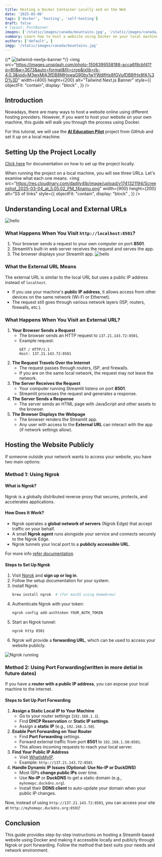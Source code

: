 ```yaml
---
title: Hosting a Docker Container Locally and on the Web
date: '2025-03-06'
tags: ['docker', 'hosting', 'self-hosting']
draft: false
# layout: PostBanner
images: ['/static/images/canada/mountains.jpg', '/static/images/canada/toronto.jpg']
summary: Learn how to host a website using Docker on your local machine and expose it to the web using Ngrok or port forwarding.
authors: ['default', ]
imgg: '/static/images/canada/mountains.jpg'
---
```


{/* ![tailwind-nextjs-banner](https://asset.cloudinary.com/dadjly4lb/b4dd3ad846958c29209133173ab47a94) */}
<img 
  src="https://images.unsplash.com/photo-1506399558188-acca6f8cbf41?q=80&w=3673&auto=format&fit=crop&ixlib=rb-4.0.3&ixid=M3wxMjA3fDB8MHxwaG90by1wYWdlfHx8fGVufDB8fHx8fA%3D%3D" 
  width={400} 
  height={200} 
  alt="Tailwind Next.js Banner"
  style={{ objectFit: "contain", display: "block" , }} 
/>



## Introduction

Nowadays, there are many ways to host a website online using different hosting providers. However, if you want to host your website on your own machine, this guide will walk you through the process using Docker.

For this tutorial, we will use the [**AI Education Pilot**](https://github.com/SUNY-Brockport-ACM-Student-Chapter/AI-Education-Pilot) project from GitHub and set it up on a local machine.

## Setting Up the Project Locally

[Click here](https://github.com/SUNY-Brockport-ACM-Student-Chapter/AI-Education-Pilot) for documentation on how to set up the project locally.

When running the project on a local machine, you will see three URLs. Let's examine what each one means.
<img 
  src="https://res.cloudinary.com/dadjly4lb/image/upload/v1741321194/Screenshot_2025-03-04_at_5.05.02_PM_f4namu.png" 
  width={900} 
  height={200} 
  alt="SS of links"
  style={{ objectFit: "contain", display: "block" , }} 
/>

## Understanding Local and External URLs


![hello](https://res.cloudinary.com/dadjly4lb/image/upload/v1741321653/Untitled-2024-10-29-2038_ribuiu.png)
### What Happens When You Visit `http://localhost:8501`?
1. Your browser sends a request to your own computer on port **8501**.
2. Streamlit’s built-in web server receives the request and serves the app.
3. The browser displays your Streamlit app.
![hello](https://res.cloudinary.com/dadjly4lb/image/upload/v1741321653/Screenshot_2025-03-04_at_5.26.42_PM_thkz75.png)
### What the External URL Means
The external URL is similar to the local URL but uses a public IP address instead of `localhost`. 

- If you use your machine's **public IP address**, it allows access from other devices on the same network (Wi-Fi or Ethernet).
- The request still goes through various network layers (ISP, routers, firewalls, etc.).


### What Happens When You Visit an External URL?
1. **Your Browser Sends a Request** 
   - The browser sends an HTTP request to `137.21.143.72:8501`.
   - Example request:
     ```
     GET / HTTP/1.1
     Host: 137.21.143.72:8501
     ```
2. **The Request Travels Over the Internet**
   - The request passes through routers, ISP, and firewalls.
   - If you are on the same local network, the request may not leave the network.
3. **The Server Receives the Request**
   - Your computer running Streamlit listens on port **8501**.
   - Streamlit processes the request and generates a response.
4. **The Server Sends a Response**
   - The server sends an HTML page with JavaScript and other assets to the browser.
5. **The Browser Displays the Webpage**
   - The browser renders the Streamlit app.
   - Any user with access to the **External URL** can interact with the app (if network settings allow).

## Hosting the Website Publicly
If someone outside your network wants to access your website, you have two main options:

### Method 1: Using Ngrok
#### What is Ngrok?
Ngrok is a globally distributed reverse proxy that secures, protects, and accelerates applications.

#### How Does It Work?
- Ngrok operates a **global network of servers** (Ngrok Edge) that accept traffic on your behalf.
- A small **Ngrok agent** runs alongside your service and connects securely to the Ngrok Edge.
- Ngrok tunnels your local port to a **publicly accessible URL**.

For more info [refer documentation](https://ngrok.com/docs/) 
#### Steps to Set Up Ngrok
1. Visit [Ngrok](https://ngrok.com/) and **sign up or log in**.
2. Follow the setup documentation for your system.
3. Install Ngrok:
   ```sh
   brew install ngrok  # (For macOS using Homebrew)
   ```
4. Authenticate Ngrok with your token:
   ```sh
   ngrok config add-authtoken YOUR_AUTH_TOKEN
   ```
5. Start an Ngrok tunnel:
   ```sh
   ngrok http 8501
   ```
6. Ngrok will provide a **forwarding URL**, which can be used to access your website publicly.

![Ngrok running](https://res.cloudinary.com/dadjly4lb/image/upload/v1741321952/Screenshot_2025-03-05_at_4.33.51_PM_tfhpka.png)
### Method 2: Using Port Forwarding(written in more detial in future dates)
If you have a **router with a public IP address**, you can expose your local machine to the internet.

#### Steps to Set Up Port Forwarding 
1. **Assign a Static Local IP to Your Machine**
   - Go to your router settings (`192.168.1.1`).
   - Find **DHCP Reservation** or **Static IP settings**.
   - Assign a **static IP** (e.g., `192.168.1.50`).
2. **Enable Port Forwarding on Your Router**
   - Find **Port Forwarding** settings.
   - Forward external traffic from port **8501** to `192.168.1.50:8501`.
   - This allows incoming requests to reach your local server.
3. **Find Your Public IP Address**
   - Visit [WhatIsMyIP](https://www.whatismyip.com/).
   - Example: `http://137.21.143.72:8501`
4. **Handle Dynamic IP Issues (Optional: Use No-IP or DuckDNS)**
   - Most ISPs **change public IPs** over time.
   - Use **No-IP** or **DuckDNS** to get a static domain (e.g., `myhomepc.duckdns.org`).
   - Install their **DDNS client** to auto-update your domain when your public IP changes.

Now, instead of using `http://137.21.143.72:8501`, you can access your site at `http://myhomepc.duckdns.org:8501`!

## Conclusion
This guide provides step-by-step instructions on hosting a Streamlit-based website using Docker and making it accessible locally and publicly through Ngrok or port forwarding. Follow the method that best suits your needs and network environment.

